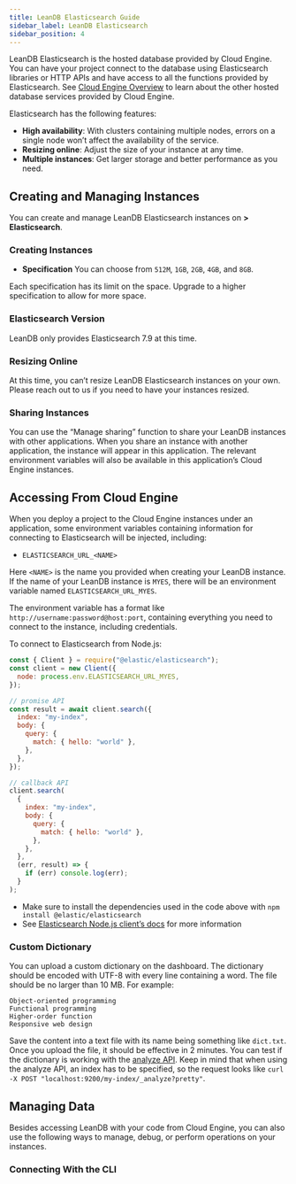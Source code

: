 ```yaml
---
title: LeanDB Elasticsearch Guide
sidebar_label: LeanDB Elasticsearch
sidebar_position: 4
---
```



LeanDB Elasticsearch is the hosted database provided by Cloud Engine. You can have your project connect to the database using Elasticsearch libraries or HTTP APIs and have access to all the functions provided by Elasticsearch. See [Cloud Engine Overview](/sdk/engine/overview) to learn about the other hosted database services provided by Cloud Engine.

Elasticsearch has the following features:

- **High availability**: With clusters containing multiple nodes, errors on a single node won’t affect the availability of the service.
- **Resizing online**: Adjust the size of your instance at any time.
- **Multiple instances**: Get larger storage and better performance as you need.

## Creating and Managing Instances

You can create and manage LeanDB Elasticsearch instances on **<Path to="engine" /> > Elasticsearch**.

### Creating Instances

<LeandbCreateInstance>

- **Specification** You can choose from `512M`, `1GB`, `2GB`, `4GB`, and `8GB`.

Each specification has its limit on the space. Upgrade to a higher specification to allow for more space.

</LeandbCreateInstance>

### Elasticsearch Version

LeanDB only provides Elasticsearch 7.9 at this time.

### Resizing Online

At this time, you can’t resize LeanDB Elasticsearch instances on your own. Please reach out to us if you need to have your instances resized.

### Sharing Instances

You can use the “Manage sharing” function to share your LeanDB instances with other applications. When you share an instance with another application, the instance will appear in this application. The relevant environment variables will also be available in this application’s Cloud Engine instances.

## Accessing From Cloud Engine

When you deploy a project to the Cloud Engine instances under an application, some environment variables containing information for connecting to Elasticsearch will be injected, including:

- `ELASTICSEARCH_URL_<NAME>`

Here `<NAME>` is the name you provided when creating your LeanDB instance. If the name of your LeanDB instance is `MYES`, there will be an environment variable named `ELASTICSEARCH_URL_MYES`.

The environment variable has a format like `http://username:password@host:port`, containing everything you need to connect to the instance, including credentials.

<EngineRuntimes>
<TabItem value='nodejs'>

To connect to Elasticsearch from Node.js:

```javascript
const { Client } = require("@elastic/elasticsearch");
const client = new Client({
  node: process.env.ELASTICSEARCH_URL_MYES,
});

// promise API
const result = await client.search({
  index: "my-index",
  body: {
    query: {
      match: { hello: "world" },
    },
  },
});

// callback API
client.search(
  {
    index: "my-index",
    body: {
      query: {
        match: { hello: "world" },
      },
    },
  },
  (err, result) => {
    if (err) console.log(err);
  }
);
```

- Make sure to install the dependencies used in the code above with `npm install @elastic/elasticsearch`
- See [Elasticsearch Node.js client’s docs](https://www.elastic.co/guide/en/elasticsearch/client/javascript-api/current/index.html) for more information

</TabItem>
</EngineRuntimes>

### Custom Dictionary

You can upload a custom dictionary on the dashboard.
The dictionary should be encoded with UTF-8 with every line containing a word. The file should be no larger than 10 MB. For example:

```
Object-oriented programming
Functional programming
Higher-order function
Responsive web design
```

Save the content into a text file with its name being something like `dict.txt`. Once you upload the file, it should be effective in 2 minutes. You can test if the dictionary is working with the [analyze API](https://www.elastic.co/guide/en/elasticsearch/reference/7.x/test-analyzer.html). Keep in mind that when using the analyze API, an index has to be specified, so the request looks like `curl -X POST "localhost:9200/my-index/_analyze?pretty"`.

## Managing Data

Besides accessing LeanDB with your code from Cloud Engine, you can also use the following ways to manage, debug, or perform operations on your instances.

### Connecting With the CLI

<LeandbCliAccess />
